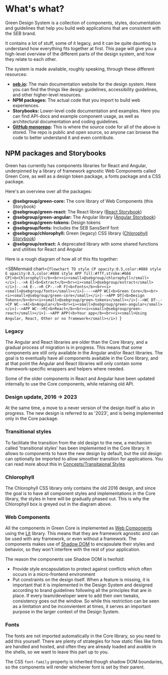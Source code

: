 
<Meta title="What's what?" />

# What's what?

Green Design System is a collection of components, styles, documentation and guidelines that help you build web applications that are consistent with the SEB brand.

It contains a lot of stuff, some of it legacy, and it can be quite daunting to understand how everything fits together at first. This page will give you a high-level overview of the different parts of the design system, and how they relate to each other.

The system is made available, roughly speaking, through these different resources:

- **[seb.io](https://seb.io/):** The main documentation website for the design system. Here you can find the things like design guidelines, accessibility guidelines, and other higher-level resources.
- **NPM packages:** The actual code that you import to build web experiences.
- **Storybooks:** Lower-level code documentation and examples. Here you can find API-docs and example component usage, as well as architectural documentation and coding guidelines.
- **[GitHub monorepo](https://github.com/seb-oss/green):** This is where the source code for all of the above is stored. The repo is public and open source, so anyone can browse the code  to better understand it and even contribute.

## NPM packages and Storybooks

Green has currently has components libraries for React and Angular, underpinned by a library of framework agnostic Web Components called Green Core, as well as a design token package, a fonts package and a CSS package.

Here's an overview over all the packages:

- **@sebgroup/green-core:** The core library of Web Components (this Storybook)
- **@sebgroup/green-react:** The React library ([React Storybook](https://storybook.seb.io/latest/react))
- **@sebgroup/green-angular:** The Angular library ([Angular Storybook](https://storybook.seb.io/latest/angular))
- **@sebgroup/green-tokens:** Design tokens
- **@sebgroup/fonts:** Includes the SEB SansSerif font
- **@sebgroup/chlorophyll:** Green (legacy) CSS library ([Chlorophyll Storybook](https://storybook.seb.io/latest/chlorophyll))
- **@sebgroup/extract:** A deprecated library with some shared functions and utilities for React and Angular

Here is a rough diagram of how all of this fits together:

<SBMermaid
  chart={`flowchart TD
    style CP opacity:0.5,color:#888
    style E opacity:0.5,color:#888
    style APP fill:#fff,stroke:#666
    CP[<b>Chlorophyll</b><br><i><small>@sebgroup/chlorophyll</small></i>]-.->A
    E[<b>Extract</b><br><i><small>@sebgroup/extract</small></i>]-.->A
    E-.->R
    CP-.->R
    F[<b>Fonts</b><br><i><small>@sebgroup/fonts</small></i>]---->APP
    WC[<b>Green Core</b><br><i><small>@sebgroup/green-core</small></i>]-->APP
    DT[<b>Design Tokens</b><br><i><small>@sebgroup/green-tokens</small></i>]-->WC
    DT-.->CP
    WC-->A[<b>Angular</b><br><i><small>@sebgroup/green-angular</small></i>]-->APP
    WC-->R[<b>React</b><br><i><small>@sebgroup/green-react</small></i>]-->APP
    APP(<b>Your app</b><br><i><small>Using Angular, React, Other or no framework</small></i>)
`}
></SBMermaid>

### Legacy

The Angular and React libraries are older than the Core library, and a gradual process of migration is in progress. This means that some components are still only available in the Angular and/or React libraries. The goal is to eventually have all components available in the Core library, and at that point the Angular and React libraries will only contain some framework-specific wrappers and helpers where needed.

Some of the older components in React and Angular have been updated internally to use the Core components, while retaining old API.

### Design update, 2016 -> 2023

At the same time, a move to a never version of the design itself is also in progress. The new design is referred to as '2023', and is being implemented only in the Core package.

### Transitional styles

To facilitate the transition from the old design to the new, a mechanism called 'transitional styles' has been implemented in the Core library. It allows to components to have the new design by default, but the old design can optionally be imported to allow smoother transition for applications. You can read more about this in [Concepts/Transitaional Styles](/docs/concepts-transitional-styles--docs)

### Chlorophyll

The Chlorophyll CSS library only contains the old 2016 design, and since the goal is to have all component styles and implementations in the Core library, the styles in here will be gradually phased out. This is why the Chlorophyll box is greyed out in the diagram above.

### Web Components

All the components in Green Core is implemented as [Web Components](https://developer.mozilla.org/en-US/docs/Web/API/Web_components) using the [Lit](https://lit.dev/) library. This means that they are framework agnostic and can be used with any framework, or even without a framework. The components makes use of [Shadow DOM](https://developer.mozilla.org/en-US/docs/Web/API/Web_components/Using_shadow_DOM) to encapsulate their styles and behavior, so they won't interfere with the rest of your application.

The reason the components use Shadow DOM is twofold:

- Provide style encapsulation to protect against conflicts which often occurs in a micro-frontend environment
- Put constraints on the design itself. When a feature is missing, it is important that it is implemented in the Design System and designed according to brand guidelines following all the principles that are in place. If every team/developer were to add their own tweaks, consistency goes out the window. So while this restriction can be seen as a limitation and be inconvientent at times, it serves an important purpose in the larger context of the Design System.

### Fonts

The fonts are not imported automatically in the Core library, so you need to add this yourself. There are plenty of strategies for how static files like fonts are handled and hosted, and often they are already loaded and avaible in the shells, so we want to leave this part up to you.

The CSS `font-family` property is inherited though shadow DOM boundaries, so the components will render whichever font is set by their parent.
